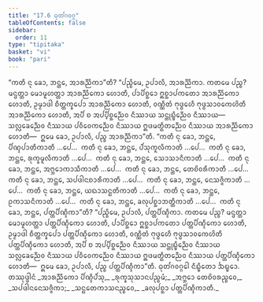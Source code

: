 ```yaml
---
title: "17.6 ᨵᩩᨲᩘᨣᩅᨣ᩠ᨣ"
tableOfContents: false
sidebar:
  order: 11
type: "tipitaka"
basket: "vi"
book: "pari"
---
```



<DynamicBreadcrumb />

<Division number="443" book="pari">

<Paragraph number="2064" book="pari">
“ᨠᨲᩥ ᨶᩩ ᨡᩮᩣ, ᨽᨶ᩠ᨲᩮ, ᩋᩣᩁᨬ᩠ᨬᩥᨠᩣ”ᨲᩥ? “ᨸᨬ᩠ᨧᩥᨾᩮ, ᩏᨸᩣᩃᩥ, ᩋᩣᩁᨬ᩠ᨬᩥᨠᩣ. ᨠᨲᨾᩮ ᨸᨬ᩠ᨧ? ᨾᨶ᩠ᨴᨲ᩠ᨲᩣ ᨾᩮᩣᨾᩪᩉᨲ᩠ᨲᩣ ᩋᩣᩁᨬ᩠ᨬᩥᨠᩮᩣ ᩉᩮᩣᨲᩥ, ᨸᩣᨸᩥᨧ᩠ᨨᩮᩣ ᩍᨧ᩠ᨨᩣᨸᨠᨲᩮᩣ ᩋᩣᩁᨬ᩠ᨬᩥᨠᩮᩣ ᩉᩮᩣᨲᩥ, ᩏᨾ᩠ᨾᩣᨴᩤ ᨧᩥᨲ᩠ᨲᨠ᩠ᨡᩮᨸᩣ ᩋᩣᩁᨬ᩠ᨬᩥᨠᩮᩣ ᩉᩮᩣᨲᩥ, ᩅᨱ᩠ᨱᩥᨲᩴ ᨻᩩᨴ᩠ᨵᩮᩉᩥ ᨻᩩᨴ᩠ᨵᩈᩣᩅᨠᩮᩉᩦᨲᩥ ᩋᩣᩁᨬ᩠ᨬᩥᨠᩮᩣ ᩉᩮᩣᨲᩥ, ᩋᨸᩥ ᨧ ᩋᨸ᩠ᨸᩥᨧ᩠ᨨᨬ᩠ᨬᩮᩅ ᨶᩥᩔᩣᨿ ᩈᨶ᩠ᨲᩩᨭ᩠ᨮᩥᨬ᩠ᨬᩮᩅ ᨶᩥᩔᩣᨿ—  ᩈᩃᩖᩮᨡᨬ᩠ᨬᩮᩅ ᨶᩥᩔᩣᨿ ᨸᩅᩥᩅᩮᨠᨬ᩠ᨬᩮᩅ ᨶᩥᩔᩣᨿ ᩍᨴᨾᨲ᩠ᨳᩥᨲᨬ᩠ᨬᩮᩅ ᨶᩥᩔᩣᨿ ᩋᩣᩁᨬ᩠ᨬᩥᨠᩮᩣ ᩉᩮᩣᨲᩥ—  ᩍᨾᩮ ᨡᩮᩣ, ᩏᨸᩣᩃᩥ, ᨸᨬ᩠ᨧ ᩋᩣᩁᨬ᩠ᨬᩥᨠᩣ”ᨲᩥ.
</Paragraph>

<Paragraph number="2065" book="pari">
“ᨠᨲᩥ ᨶᩩ ᨡᩮᩣ, ᨽᨶ᩠ᨲᩮ, ᨸᩥᨱ᩠ᨯᨸᩣᨲᩥᨠᩣᨲᩥ …ᨸᩮ…  ᨠᨲᩥ ᨶᩩ ᨡᩮᩣ, ᨽᨶ᩠ᨲᩮ, ᨸᩴᩈᩩᨠᩪᩃᩥᨠᩣᨲᩥ …ᨸᩮ…  ᨠᨲᩥ ᨶᩩ ᨡᩮᩣ, ᨽᨶ᩠ᨲᩮ, ᩁᩩᨠ᩠ᨡᨾᩪᩃᩥᨠᩣᨲᩥ …ᨸᩮ…  ᨠᨲᩥ ᨶᩩ ᨡᩮᩣ, ᨽᨶ᩠ᨲᩮ, ᩈᩮᩣᩈᩣᨶᩥᨠᩣᨲᩥ …ᨸᩮ…  ᨠᨲᩥ ᨶᩩ ᨡᩮᩣ, ᨽᨶ᩠ᨲᩮ, ᩋᨻ᩠ᨽᩮᩣᨠᩣᩈᩥᨠᩣᨲᩥ …ᨸᩮ…  ᨠᨲᩥ ᨶᩩ ᨡᩮᩣ, ᨽᨶ᩠ᨲᩮ, ᨲᩮᨧᩦᩅᩁᩥᨠᩣᨲᩥ …ᨸᩮ…  ᨠᨲᩥ ᨶᩩ ᨡᩮᩣ, ᨽᨶ᩠ᨲᩮ, ᩈᨸᨴᩤᨶᨧᩣᩁᩥᨠᩣᨲᩥ …ᨸᩮ…  ᨠᨲᩥ ᨶᩩ ᨡᩮᩣ, ᨽᨶ᩠ᨲᩮ, ᨶᩮᩈᨩ᩠ᨩᩥᨠᩣᨲᩥ …ᨸᩮ…  ᨠᨲᩥ ᨶᩩ ᨡᩮᩣ, ᨽᨶ᩠ᨲᩮ, ᨿᨳᩣᩈᨶ᩠ᨳᨲᩥᨠᩣᨲᩥ …ᨸᩮ…  ᨠᨲᩥ ᨶᩩ ᨡᩮᩣ, ᨽᨶ᩠ᨲᩮ, ᩑᨠᩣᩈᨶᩥᨠᩣᨲᩥ …ᨸᩮ…  ᨠᨲᩥ ᨶᩩ ᨡᩮᩣ, ᨽᨶ᩠ᨲᩮ, ᨡᩃᩩᨸᨧ᩠ᨨᩣᨽᨲ᩠ᨲᩥᨠᩣᨲᩥ …ᨸᩮ…  ᨠᨲᩥ ᨶᩩ ᨡᩮᩣ, ᨽᨶ᩠ᨲᩮ, ᨸᨲ᩠ᨲᨸᩥᨱ᩠ᨯᩥᨠᩣ”ᨲᩥ? “ᨸᨬ᩠ᨧᩥᨾᩮ, ᩏᨸᩣᩃᩥ, ᨸᨲ᩠ᨲᨸᩥᨱ᩠ᨯᩥᨠᩣ. ᨠᨲᨾᩮ ᨸᨬ᩠ᨧ? ᨾᨶ᩠ᨴᨲ᩠ᨲᩣ ᨾᩮᩣᨾᩪᩉᨲ᩠ᨲᩣ ᨸᨲ᩠ᨲᨸᩥᨱ᩠ᨯᩥᨠᩮᩣ ᩉᩮᩣᨲᩥ, ᨸᩣᨸᩥᨧ᩠ᨨᩮᩣ ᩍᨧ᩠ᨨᩣᨸᨠᨲᩮᩣ ᨸᨲ᩠ᨲᨸᩥᨱ᩠ᨯᩥᨠᩮᩣ ᩉᩮᩣᨲᩥ, ᩏᨾ᩠ᨾᩣᨴᩤ ᨧᩥᨲ᩠ᨲᨠ᩠ᨡᩮᨸᩣ ᨸᨲ᩠ᨲᨸᩥᨱ᩠ᨯᩥᨠᩮᩣ ᩉᩮᩣᨲᩥ, ᩅᨱ᩠ᨱᩥᨲᩴ ᨻᩩᨴ᩠ᨵᩮᩉᩥ ᨻᩩᨴ᩠ᨵᩈᩣᩅᨠᩮᩉᩦᨲᩥ ᨸᨲ᩠ᨲᨸᩥᨱ᩠ᨯᩥᨠᩮᩣ ᩉᩮᩣᨲᩥ, ᩋᨸᩥ ᨧ ᩋᨸ᩠ᨸᩥᨧ᩠ᨨᨬ᩠ᨬᩮᩅ ᨶᩥᩔᩣᨿ ᩈᨶ᩠ᨲᩩᨭ᩠ᨮᩥᨬ᩠ᨬᩮᩅ ᨶᩥᩔᩣᨿ ᩈᩃᩖᩮᨡᨬ᩠ᨬᩮᩅ ᨶᩥᩔᩣᨿ ᨸᩅᩥᩅᩮᨠᨬ᩠ᨬᩮᩅ ᨶᩥᩔᩣᨿ ᩍᨴᨾᨲ᩠ᨳᩥᨲᨬ᩠ᨬᩮᩅ ᨶᩥᩔᩣᨿ ᨸᨲ᩠ᨲᨸᩥᨱ᩠ᨯᩥᨠᩮᩣ ᩉᩮᩣᨲᩥ—  ᩍᨾᩮ ᨡᩮᩣ, ᩏᨸᩣᩃᩥ, ᨸᨬ᩠ᨧ ᨸᨲ᩠ᨲᨸᩥᨱ᩠ᨯᩥᨠᩣ”ᨲᩥ.

</Paragraph>
</Division>

<Paragraph number="2066" type="center" book="pari">
ᨵᩩᨲᩘᨣᩅᨣ᩠ᨣᩮᩤ ᨶᩥᨭ᩠ᨮᩥᨲᩮᩣ ᨨᨭ᩠ᨮᩮᩣ.



</Paragraph>

<Paragraph number="2067" type="center" book="pari">
ᨲᩔᩩᨴ᩠ᨴᩤᨶᩴ


</Paragraph>

<Paragraph number="2068" type="verses" book="pari">
_ᩋᩣᩁᨬ᩠ᨬᩥᨠᩮᩣ ᨸᩥᨱ᩠ᨯᩥᨸᩴᩈᩩ,_  
_ᩁᩩᨠ᩠ᨡᩈᩩᩈᩣᨶᨸᨬ᩠ᨧᨾᩴ;_  
_ᩋᨻ᩠ᨽᩮᩣ ᨲᩮᨧᩦᩅᩁᨬ᩠ᨧᩮᩅ,_  
_ᩈᨸᨴᩤᨶᨶᩮᩈᨩ᩠ᨩᩥᨠᩣ;_  
_ᩈᨶ᩠ᨳᨲᩮᨠᩣᩈᨶᨬ᩠ᨧᩮᩅ,_  
_ᨡᩃᩩᨸᨧ᩠ᨨᩣ ᨸᨲ᩠ᨲᨸᩥᨱ᩠ᨯᩥᨠᩣᨲᩥ._
</Paragraph>